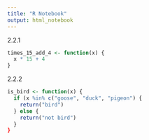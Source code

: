 ```yaml
---
title: "R Notebook"
output: html_notebook
---
```


2.2.1
```r
times_15_add_4 <- function(x) {
  x * 15 + 4
}
```

2.2.2
```r
is_bird <- function(x) {
  if (x %in% c("goose", "duck", "pigeon") {
    return("bird")
  } else {
    return("not bird")
  }
}
```

```r

```


